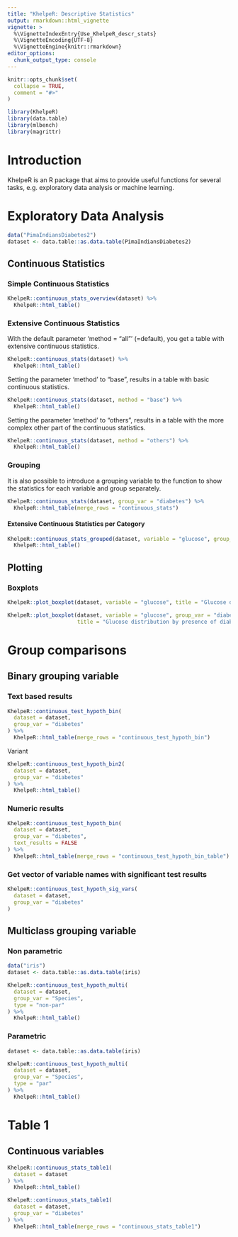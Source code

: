 ```yaml
---
title: "KhelpeR: Descriptive Statistics"
output: rmarkdown::html_vignette
vignette: >
  %\VignetteIndexEntry{Use_KhelpeR_descr_stats}
  %\VignetteEncoding{UTF-8}
  %\VignetteEngine{knitr::rmarkdown}
editor_options: 
  chunk_output_type: console
---
```


```r
knitr::opts_chunk$set(
  collapse = TRUE,
  comment = "#>"
)
```

```r
library(KhelpeR)
library(data.table)
library(mlbench)
library(magrittr)
```

# Introduction 

KhelpeR is an R package that aims to provide useful functions for several tasks, e.g. exploratory data analysis or machine learning. 

# Exploratory Data Analysis 

```r
data("PimaIndiansDiabetes2")
dataset <- data.table::as.data.table(PimaIndiansDiabetes2)
```

## Continuous Statistics 

### Simple Continuous Statistics 

```r
KhelpeR::continuous_stats_overview(dataset) %>%
  KhelpeR::html_table()
```

### Extensive Continuous Statistics 

With the default parameter 'method = "all"' (=default), you get a table with extensive continuous statistics. 

```r
KhelpeR::continuous_stats(dataset) %>%
  KhelpeR::html_table()
```

Setting the parameter 'method' to "base", results in a table with basic continuous statistics. 

```r
KhelpeR::continuous_stats(dataset, method = "base") %>%
  KhelpeR::html_table()
```

Setting the parameter 'method' to "others", results in a table with the more complex other part of the continuous statistics. 

```r
KhelpeR::continuous_stats(dataset, method = "others") %>%
  KhelpeR::html_table()
```

### Grouping 

It is also possible to introduce a grouping variable to the function to show the statistics for each variable and group separately.

```r
KhelpeR::continuous_stats(dataset, group_var = "diabetes") %>%
  KhelpeR::html_table(merge_rows = "continuous_stats")
```

#### Extensive Continuous Statistics per Category

```r
KhelpeR::continuous_stats_grouped(dataset, variable = "glucose", group_var = "diabetes") %>%
  KhelpeR::html_table()
```

## Plotting

### Boxplots

```r
KhelpeR::plot_boxplot(dataset, variable = "glucose", title = "Glucose distribution", ylab = "Glucose")
```

```r
KhelpeR::plot_boxplot(dataset, variable = "glucose", group_var = "diabetes", method = "wilcox.test",
                      title = "Glucose distribution by presence of diabetes", ylab = "Glucose", xlab = "Diabetes")
```

# Group comparisons

## Binary grouping variable

### Text based results

```r
KhelpeR::continuous_test_hypoth_bin(
  dataset = dataset,
  group_var = "diabetes"
) %>%
  KhelpeR::html_table(merge_rows = "continuous_test_hypoth_bin")
```

Variant 

```r
KhelpeR::continuous_test_hypoth_bin2(
  dataset = dataset,
  group_var = "diabetes"
) %>%
  KhelpeR::html_table()
```


### Numeric results

```r
KhelpeR::continuous_test_hypoth_bin(
  dataset = dataset,
  group_var = "diabetes",
  text_results = FALSE
) %>%
  KhelpeR::html_table(merge_rows = "continuous_test_hypoth_bin_table")
```

### Get vector of variable names with significant test results

```r
KhelpeR::continuous_test_hypoth_sig_vars(
  dataset = dataset,
  group_var = "diabetes"
)
```


## Multiclass grouping variable

### Non parametric

```r
data("iris")
dataset <- data.table::as.data.table(iris)

KhelpeR::continuous_test_hypoth_multi(
  dataset = dataset,
  group_var = "Species",
  type = "non-par"
) %>%
  KhelpeR::html_table()
```

### Parametric

```r
dataset <- data.table::as.data.table(iris)

KhelpeR::continuous_test_hypoth_multi(
  dataset = dataset,
  group_var = "Species",
  type = "par"
) %>%
  KhelpeR::html_table()
```


# Table 1

## Continuous variables

```r
KhelpeR::continuous_stats_table1(
  dataset = dataset
) %>%
  KhelpeR::html_table()
```

```r
KhelpeR::continuous_stats_table1(
  dataset = dataset,
  group_var = "diabetes"
) %>%
  KhelpeR::html_table(merge_rows = "continuous_stats_table1")
```

